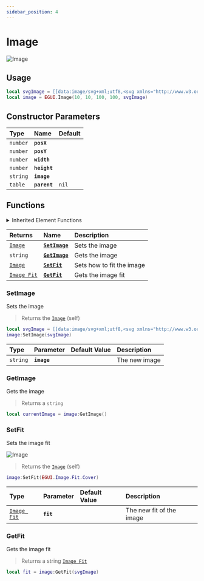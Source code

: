 ```yaml
---
sidebar_position: 4
---
```


# Image

![Image](/img/components/image.png)

## Usage

```lua title="Client/Index.lua"
local svgImage = [[data:image/svg+xml;utf8,<svg xmlns="http://www.w3.org/2000/svg" viewBox="0 0 200 200" height="200" width="200"><circle cx="100" cy="100" r="80" stroke="black" stroke-width="3" fill="red" /></svg>]]
local image = EGUI.Image(10, 10, 100, 100, svgImage)
```

## Constructor Parameters

| **Type** | **Name** | **Default** |
| :--- | :--- | :--- |
| `number` | **`posX`** |  |
| `number` | **`posY`** |  |
| `number` | **`width`** |  |
| `number` | **`height`** |  |
| `string` | **`image`** |  |
| `table` | **`parent`** | `nil` |

## Functions


<details><summary>Inherited Element Functions</summary><BaseElementFunctions /></details>

| **Returns** | **Name** | **Description** |
| :--- | :--- | :--- |
| [`Image`](image) | [**`SetImage`**](image#setimage) | Sets the image |
| `string` | [**`GetImage`**](image#getimage) | Gets the image |
| [`Image`](image) | [**`SetFit`**](image#setfit) | Sets how to fit the image |
| [`Image Fit`](../enums#image-fit) | [**`GetFit`**](image#getfit) | Gets the image fit |

### SetImage

Sets the image

> Returns the [`Image`](image) (self)

```lua
local svgImage = [[data:image/svg+xml;utf8,<svg xmlns="http://www.w3.org/2000/svg" viewBox="0 0 200 200" height="200" width="200"><circle cx="100" cy="100" r="80" stroke="black" stroke-width="3" fill="red" /></svg>]]
image:SetImage(svgImage)
```

| Type | Parameter | Default Value | Description |
| :--- | :--- | :--- | :--- |
| `string` | **`image`** |  | The new image |

### GetImage

Gets the image

> Returns a `string`

```lua
local currentImage = image:GetImage()
```

### SetFit

Sets the image fit

![Image](/img/components/image-fit.png)

> Returns the [`Image`](image) (self)

```lua
image:SetFit(EGUI.Image.Fit.Cover)
```

| Type | Parameter | Default Value | Description |
| :--- | :--- | :--- | :--- |
| [`Image Fit`](../enums#image-fit) | **`fit`** |  | The new fit of the image |

### GetFit

Gets the image fit

> Returns a string [`Image Fit`](../enums#image-fit)

```lua
local fit = image:GetFit(svgImage)
```
